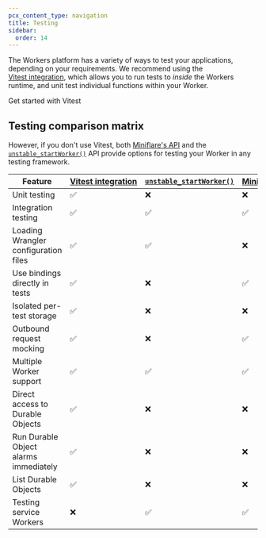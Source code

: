 ```yaml
---
pcx_content_type: navigation
title: Testing
sidebar:
  order: 14
---
```



The Workers platform has a variety of ways to test your applications, depending on your requirements. We recommend using the [Vitest integration](/workers/testing/vitest-integration), which allows you to run tests to _inside_ the Workers runtime, and unit test individual functions within your Worker.

<LinkButton href="/workers/testing/vitest-integration/write-your-first-test/">
	Get started with Vitest
</LinkButton>

## Testing comparison matrix

However, if you don't use Vitest, both [Miniflare's API](/workers/testing/miniflare/writing-tests) and the [`unstable_startWorker()`](/workers/wrangler/api/#unstable_startworker) API provide options for testing your Worker in any testing framework.

| Feature                               | [Vitest integration](/workers/testing/vitest-integration) | [`unstable_startWorker()`](/workers/testing/unstable_startworker/) | [Miniflare's API](/workers/testing/miniflare/writing-tests/) |
| ------------------------------------- | --------------------------------------------------------- | ------------------------------------------------------------------ | ------------------------------------------------------------ |
| Unit testing                          | ✅                                                        | ❌                                                                 | ❌                                                           |
| Integration testing                   | ✅                                                        | ✅                                                                 | ✅                                                           |
| Loading Wrangler configuration files  | ✅                                                        | ✅                                                                 | ❌                                                           |
| Use bindings directly in tests        | ✅                                                        | ❌                                                                 | ✅                                                           |
| Isolated per-test storage             | ✅                                                        | ❌                                                                 | ❌                                                           |
| Outbound request mocking              | ✅                                                        | ❌                                                                 | ✅                                                           |
| Multiple Worker support               | ✅                                                        | ✅                                                                 | ✅                                                           |
| Direct access to Durable Objects      | ✅                                                        | ❌                                                                 | ❌                                                           |
| Run Durable Object alarms immediately | ✅                                                        | ❌                                                                 | ❌                                                           |
| List Durable Objects                  | ✅                                                        | ❌                                                                 | ❌                                                           |
| Testing service Workers               | ❌                                                        | ✅                                                                 | ✅                                                           |

<Render file="testing-pages-functions" product="workers" />
